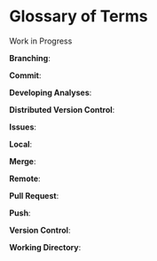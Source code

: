 # Glossary of Terms

Work in Progress

__Branching__:

__Commit__:

__Developing Analyses__:

__Distributed Version Control__:

__Issues__:

__Local__:

__Merge__:

__Remote__:

__Pull Request__:

__Push__: 

__Version Control__:

__Working Directory__:

